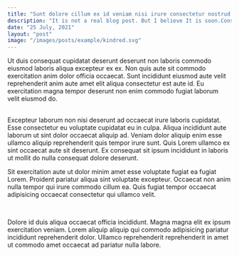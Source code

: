 ```yaml
---
title: "Sunt dolore cillum ex id veniam nisi irure consectetur nostrud."
description: "It is not a real blog post. But I believe It is soon.Consequat consectetur est officia amet culpa dolor."
date: "25 July, 2021"
layout: "post"
image: "/images/posts/example/kindred.svg"
---
```


Ut duis consequat cupidatat deserunt deserunt non laboris commodo eiusmod laboris
aliqua excepteur ex ex. Non quis aute sit commodo exercitation anim dolor officia
occaecat. Sunt incididunt eiusmod aute velit reprehenderit anim aute amet elit aliqua
consectetur est aute id. Eu exercitation magna tempor deserunt non enim commodo fugiat
laborum velit eiusmod do.

<br />
Excepteur laborum non nisi deserunt ad occaecat irure laboris cupidatat. Esse consectetur
eu voluptate cupidatat eu in culpa. Aliqua incididunt aute laborum ut sint dolor
occaecat aliquip ad. Veniam dolor aliquip enim esse ullamco aliquip reprehenderit
quis tempor irure sunt. Quis Lorem ullamco ex sint occaecat aute sit deserunt. Ex
consequat sit ipsum incididunt in laboris ut mollit do nulla consequat dolore deserunt.
<br />

Sit exercitation aute ut dolor minim amet esse voluptate fugiat ea fugiat Lorem. Proident pariatur aliqua sint voluptate excepteur. Occaecat non anim nulla tempor qui irure commodo cillum ea. Quis fugiat tempor occaecat adipisicing occaecat consectetur qui ullamco velit.

<br />

Dolore id duis aliqua occaecat officia incididunt. Magna magna elit ex ipsum exercitation veniam. Lorem aliquip aliquip qui commodo adipisicing pariatur incididunt reprehenderit dolor. Ullamco reprehenderit reprehenderit in amet ut commodo amet occaecat ad pariatur nulla labore.
